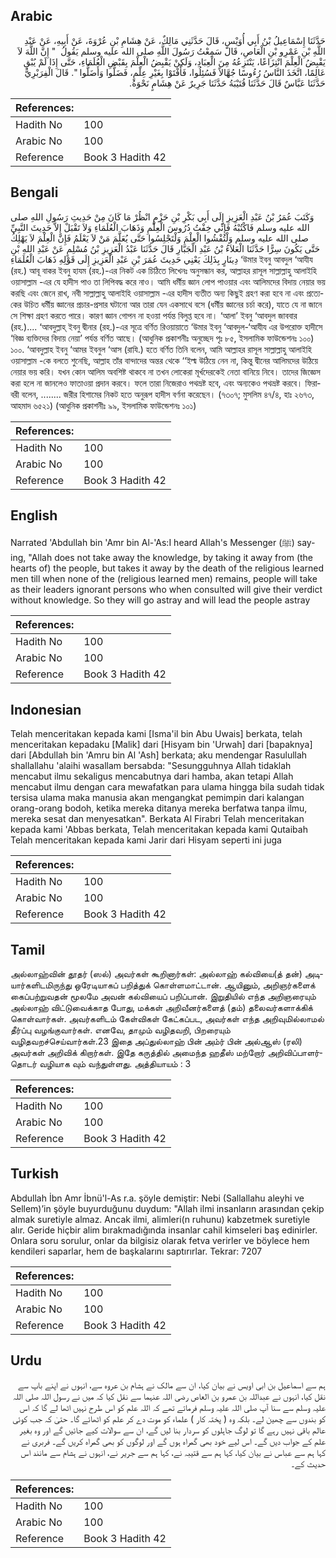 ## Arabic


<div dir="rtl" lang="ar" style={{fontSize:'larger',backgroundColor:'#f8f9fa',padding:20}}>
حَدَّثَنَا إِسْمَاعِيلُ بْنُ أَبِي أُوَيْسٍ، قَالَ حَدَّثَنِي مَالِكٌ، عَنْ هِشَامِ بْنِ عُرْوَةَ، عَنْ أَبِيهِ، عَنْ عَبْدِ اللَّهِ بْنِ عَمْرِو بْنِ الْعَاصِ، قَالَ سَمِعْتُ رَسُولَ اللَّهِ صلى الله عليه وسلم يَقُولُ ‏ "‏ إِنَّ اللَّهَ لاَ يَقْبِضُ الْعِلْمَ انْتِزَاعًا، يَنْتَزِعُهُ مِنَ الْعِبَادِ، وَلَكِنْ يَقْبِضُ الْعِلْمَ بِقَبْضِ الْعُلَمَاءِ، حَتَّى إِذَا لَمْ يُبْقِ عَالِمًا، اتَّخَذَ النَّاسُ رُءُوسًا جُهَّالاً فَسُئِلُوا، فَأَفْتَوْا بِغَيْرِ عِلْمٍ، فَضَلُّوا وَأَضَلُّوا ‏"‏‏. قَالَ الْفِرَبْرِيُّ حَدَّثَنَا عَبَّاسٌ قَالَ حَدَّثَنَا قُتَيْبَةُ حَدَّثَنَا جَرِيرٌ عَنْ هِشَامٍ نَحْوَهُ‏.‏
</div>
<div style={{backgroundColor:'#f8f9fa',padding:20, marginBottom: 10}}><table> <thead> <tr> <th>References:</th> <th></th> </tr> </thead> <tbody><tr><td>Hadith No</td><td>100</td></tr><tr><td>Arabic No</td><td>100</td></tr><tr><td>Reference</td><td>Book 3 Hadith 42</td></tr></tbody></table></div>

## Bengali


<div dir="ltr" lang="bn" style={{fontSize:'larger',backgroundColor:'#f8f9fa',padding:20}}>
وَكَتَبَ عُمَرُ بْنُ عَبْدِ الْعَزِيزِ إِلَى أَبِي بَكْرِ بْنِ حَزْمٍ انْظُرْ مَا كَانَ مِنْ حَدِيثِ رَسُولِ اللهِ صلى الله عليه وسلم فَاكْتُبْهُ فَإِنِّي خِفْتُ دُرُوسَ الْعِلْمِ وَذَهَابَ الْعُلَمَاءِ وَلاَ تَقْبَلْ إِلاَّ حَدِيثَ النَّبِيِّ صلى الله عليه وسلم وَلْتُفْشُوا الْعِلْمَ وَلْتَجْلِسُوا حَتَّى يُعَلَّمَ مَنْ لاَ يَعْلَمُ فَإِنَّ الْعِلْمَ لاَ يَهْلِكُ حَتَّى يَكُونَ سِرًّا حَدَّثَنَا الْعَلاَءُ بْنُ عَبْدِ الْجَبَّارِ قَالَ حَدَّثَنَا عَبْدُ الْعَزِيزِ بْنُ مُسْلِمٍ عَنْ عَبْدِ اللهِ بْنِ دِينَارٍ بِذَلِكَ يَعْنِي حَدِيثَ عُمَرَ بْنِ عَبْدِ الْعَزِيزِ إِلَى قَوْلِهِ ذَهَابَ الْعُلَمَاءِ ‘উমার ইবনু আবদুল ‘আযীয (রহ.) আবূ বাকর ইবনু হাযম (রহ.)-এর নিকট এক চিঠিতে লিখেনঃ অনুসন্ধান কর, আল্লাহর রাসূল সাল্লাল্লাহু আলাইহি ওয়াসাল্লাম -এর যে হাদীস পাও তা লিপিবদ্ধ করে নাও। আমি ধর্মীয় জ্ঞান লোপ পাওয়ার এবং আলিমদের বিদায় নেয়ার ভয় করছি এবং জেনে রাখ, নবী সাল্লাল্লাহু আলাইহি ওয়াসাল্লাম -এর হাদীস ব্যতীত অন্য কিছুই গ্রহণ করা হবে না এবং প্রত্যেকের উচিত ধর্মীয় জ্ঞানের প্রচার-প্রসার ঘটানো আর তারা যেন একসাথে বসে (ধর্মীয় জ্ঞানের চর্চা করে), যাতে যে না জানে সে শিক্ষা গ্রহণ করতে পারে। কারণ জ্ঞান গোপন না হওয়া পর্যন্ত বিলুপ্ত হবে না। ‘আলা’ ইবনু ‘আবদুল জাববার (রহ.).... ‘আবদুল্লাহ্ ইবনু দ্বীনার (রহ.)-এর সূত্রে বর্ণিত রিওয়ায়াতে ‘উমার ইবনু ‘আবদুল-‘আযীয এর উপরোক্ত হাদীসে ‘বিজ্ঞ ব্যক্তিদের বিদায় নেয়া’ পর্যন্ত বর্ণিত আছে। (আধুনিক প্রকাশনীঃ অনুচ্ছেদ পৃঃ ৮৫, ইসলামিক ফাউন্ডেশনঃ ১০০) ১০০. ‘আবদুল্লাহ ইবনু ‘আমর ইবনুল ‘আস (রাযি.) হতে বর্ণিত তিনি বলেন, আমি আল্লাহর রাসূল সাল্লাল্লাহু আলাইহি ওয়াসাল্লাম -কে বলতে শুনেছি, আল্লাহ তাঁর বান্দাদের অন্তর থেকে ‘‘ইল্ম উঠিয়ে নেন না, কিন্তু দ্বীনের আলিমদের উঠিয়ে নেয়ার ভয় করি। যখন কোন আলিম অবশিষ্ট থাকবে না তখন লোকেরা মূর্খদেরকেই নেতা বানিয়ে নিবে। তাদের জিজ্ঞেস করা হলে না জানলেও ফাতাওয়া প্রদান করবে। ফলে তারা নিজেরাও পথভ্রষ্ট হবে, এবং অন্যকেও পথভ্রষ্ট করবে। ফিরাবরী বলেন, ........ জরীর হিশামের নিকট হতে অনুরূপ হাদীস বর্ণনা করেছেন। (৭৩০৭; মুসলিম ৪৭/৪, হাঃ ২৬৭৩, আহমাদ ৬৫২১) (আধুনিক প্রকাশনীঃ ৯৯, ইসলামিক ফাউন্ডেশনঃ ১০১)
</div>
<div style={{backgroundColor:'#f8f9fa',padding:20, marginBottom: 10}}><table> <thead> <tr> <th>References:</th> <th></th> </tr> </thead> <tbody><tr><td>Hadith No</td><td>100</td></tr><tr><td>Arabic No</td><td>100</td></tr><tr><td>Reference</td><td>Book 3 Hadith 42</td></tr></tbody></table></div>

## English


<div dir="ltr" lang="en" style={{fontSize:'larger',backgroundColor:'#f8f9fa',padding:20}}>
Narrated 'Abdullah bin 'Amr bin Al-'As:I heard Allah's Messenger (ﷺ) saying, "Allah does not take away the knowledge, by taking it away from (the hearts of) the people, but takes it away by the death of the religious learned men till when none of the (religious learned men) remains, people will take as their leaders ignorant persons who when consulted will give their verdict without knowledge. So they will go astray and will lead the people astray
</div>
<div style={{backgroundColor:'#f8f9fa',padding:20, marginBottom: 10}}><table> <thead> <tr> <th>References:</th> <th></th> </tr> </thead> <tbody><tr><td>Hadith No</td><td>100</td></tr><tr><td>Arabic No</td><td>100</td></tr><tr><td>Reference</td><td>Book 3 Hadith 42</td></tr></tbody></table></div>

## Indonesian


<div dir="ltr" lang="id" style={{fontSize:'larger',backgroundColor:'#f8f9fa',padding:20}}>
Telah menceritakan kepada kami [Isma'il bin Abu Uwais] berkata, telah menceritakan kepadaku [Malik] dari [Hisyam bin 'Urwah] dari [bapaknya] dari [Abdullah bin 'Amru bin Al 'Ash] berkata; aku mendengar Rasulullah shallallahu 'alaihi wasallam bersabda: "Sesungguhnya Allah tidaklah mencabut ilmu sekaligus mencabutnya dari hamba, akan tetapi Allah mencabut ilmu dengan cara mewafatkan para ulama hingga bila sudah tidak tersisa ulama maka manusia akan mengangkat pemimpin dari kalangan orang-orang bodoh, ketika mereka ditanya mereka berfatwa tanpa ilmu, mereka sesat dan menyesatkan". Berkata Al Firabri Telah menceritakan kepada kami 'Abbas berkata, Telah menceritakan kepada kami Qutaibah Telah menceritakan kepada kami Jarir dari Hisyam seperti ini juga
</div>
<div style={{backgroundColor:'#f8f9fa',padding:20, marginBottom: 10}}><table> <thead> <tr> <th>References:</th> <th></th> </tr> </thead> <tbody><tr><td>Hadith No</td><td>100</td></tr><tr><td>Arabic No</td><td>100</td></tr><tr><td>Reference</td><td>Book 3 Hadith 42</td></tr></tbody></table></div>

## Tamil


<div dir="ltr" lang="ta" style={{fontSize:'larger',backgroundColor:'#f8f9fa',padding:20}}>
அல்லாஹ்வின் தூதர் (ஸல்) அவர்கள் கூறினார்கள்: அல்லாஹ் கல்வியை(த் தன்) அடியார்களிடமிருந்து ஒரேடியாகப் பறித்துக் கொள்ளமாட்டான். ஆயினும், அறிஞர்களைக் கைப்பற்றுவதன் மூலமே அவன் கல்வியைப் பறிப்பான். இறுதியில் எந்த அறிஞரையும் அல்லாஹ் விட்டுவைக்காத போது, மக்கள் அறிவீனர்களைத் (தம்) தலைவர்களாக்கிக் கொள்வார்கள். அவர்களிடம் கேள்விகள் கேட்கப்பட, அவர்கள் எந்த அறிவுமில்லாமல் தீர்ப்பு வழங்குவார்கள். எனவே, தாமும் வழிதவறி, பிறரையும் வழிதவறச்செய்வார்கள்.23 இதை அப்துல்லாஹ் பின் அம்ர் பின் அல்ஆஸ் (ரலி) அவர்கள் அறிவிக் கிறார்கள். இதே கருத்தில் அமைந்த ஹதீஸ் மற்றோர் அறிவிப்பாளர்தொடர் வழியாக வும் வந்துள்ளது. அத்தியாயம் : 3
</div>
<div style={{backgroundColor:'#f8f9fa',padding:20, marginBottom: 10}}><table> <thead> <tr> <th>References:</th> <th></th> </tr> </thead> <tbody><tr><td>Hadith No</td><td>100</td></tr><tr><td>Arabic No</td><td>100</td></tr><tr><td>Reference</td><td>Book 3 Hadith 42</td></tr></tbody></table></div>

## Turkish


<div dir="ltr" lang="tr" style={{fontSize:'larger',backgroundColor:'#f8f9fa',padding:20}}>
Abdullah İbn Amr İbnü'l-As r.a. şöyle demiştir: Nebi (Sallallahu aleyhi ve Sellem)’in şöyle buyurduğunu duydum: "Allah ilmi insanların arasından çekip almak suretiyle almaz. Ancak ilmi, alimleri(n ruhunu) kabzetmek suretiyle alır. Geride hiçbir alim bırakmadığında insanlar cahil kimseleri baş edinirler. Onlara soru sorulur, onlar da bilgisiz olarak fetva verirler ve böylece hem kendileri saparlar, hem de başkalarını saptırırlar. Tekrar: 7207
</div>
<div style={{backgroundColor:'#f8f9fa',padding:20, marginBottom: 10}}><table> <thead> <tr> <th>References:</th> <th></th> </tr> </thead> <tbody><tr><td>Hadith No</td><td>100</td></tr><tr><td>Arabic No</td><td>100</td></tr><tr><td>Reference</td><td>Book 3 Hadith 42</td></tr></tbody></table></div>

## Urdu


<div dir="rtl" lang="ur" style={{fontSize:'larger',backgroundColor:'#f8f9fa',padding:20}}>
ہم سے اسماعیل بن ابی اویس نے بیان کیا، ان سے مالک نے ہشام بن عروہ سے، انہوں نے اپنے باپ سے نقل کیا، انہوں نے عبداللہ بن عمرو بن العاص رضی اللہ عنہما سے نقل کیا کہ میں نے رسول اللہ صلی اللہ علیہ وسلم سے سنا آپ صلی اللہ علیہ وسلم فرماتے تھے کہ اللہ علم کو اس طرح نہیں اٹھا لے گا کہ اس کو بندوں سے چھین لے۔ بلکہ وہ ( پختہ کار ) علماء کو موت دے کر علم کو اٹھائے گا۔ حتیٰ کہ جب کوئی عالم باقی نہیں رہے گا تو لوگ جاہلوں کو سردار بنا لیں گے، ان سے سوالات کیے جائیں گے اور وہ بغیر علم کے جواب دیں گے۔ اس لیے خود بھی گمراہ ہوں گے اور لوگوں کو بھی گمراہ کریں گے۔ فربری نے کہا ہم سے عباس نے بیان کیا، کہا ہم سے قتیبہ نے، کہا ہم سے جریر نے، انہوں نے ہشام سے مانند اس حدیث کے۔
</div>
<div style={{backgroundColor:'#f8f9fa',padding:20, marginBottom: 10}}><table> <thead> <tr> <th>References:</th> <th></th> </tr> </thead> <tbody><tr><td>Hadith No</td><td>100</td></tr><tr><td>Arabic No</td><td>100</td></tr><tr><td>Reference</td><td>Book 3 Hadith 42</td></tr></tbody></table></div>